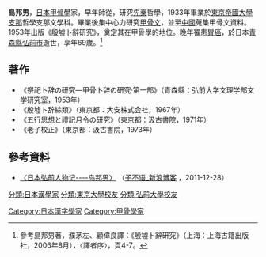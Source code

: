'''島邦男'''{{BD|1908年|||1977年}}，[[日本|日本]][[甲骨學|甲骨學]]家，早年師從{{link-jp|宇野哲人|宇野哲人}}，研究[[先秦|先秦]]哲學，1933年畢業於[[東京帝國大學|東京帝國大學]][[支那|支那]]哲學支那文學科。畢業後集中心力研究[[甲骨文|甲骨文]]，並至[[中國|中國]]蒐集甲骨文資料。1953年出版《殷墟卜辭研究》，奠定其在甲骨學的地位。晚年罹患[[胃癌|胃癌]]，於日本[[青森縣|青森縣]][[弘前市|弘前市]]逝世，享年69歲。<ref>參考島邦男著，濮茅左、顧偉良譯：《殷墟卜辭研究》（上海：上海古籍出版社，2006年8月），〈譯者序〉，頁4-7。</ref>

==著作==
*《祭祀卜辞の研究―甲骨卜辞の研究‧第一部》（青森縣：弘前大学文理学部文学研究室，1953年）
*《殷墟卜辞綜類》（東京都：大安株式会社，1967年）
*《五行思想と禮記月令の研究》（東京都：汲古書院，1971年）
*《老子校正》（東京都：汲古書院，1973年）

==參考資料==
{{reflist}}
*[http://blog.sina.com.cn/s/blog_5fedbe2001011bsk.html 〈日本弘前人物记----岛邦男〉] {{Wayback|url=http://blog.sina.com.cn/s/blog_5fedbe2001011bsk.html |date=20190603214235 }}（[http://blog.sina.com.cn/wy19851107 子不语_新浪博客] {{Wayback|url=http://blog.sina.com.cn/wy19851107 |date=20190609132747 }}，2011-12-28）

{{日本學者小作品}}

[[Category:日本漢字學家|Category:日本漢字學家]]
[[分類:日本漢學家|分類:日本漢學家]]
[[分類:東京大學校友|分類:東京大學校友]]
[[分類:弘前大學校友|分類:弘前大學校友]]
[[Category:甲骨學家|Category:甲骨學家]]
